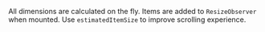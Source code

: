 All dimensions are calculated on the fly. Items are added to `ResizeObserver` when mounted.
Use `estimatedItemSize` to improve scrolling experience.
